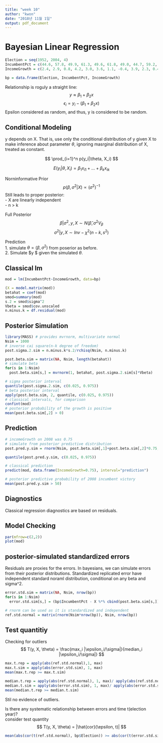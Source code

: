 ```yaml
---
title: "week 10"
author: "kwon"
date: "2018년 11월 1일"
output: pdf_document
---
```


# Bayesian Linear Regression
```r
Election = seq(1952, 2004, 4)
IncumbentPct = c(44.6, 57.8, 49.9, 61.3, 49.6, 61.8, 49.0, 44.7, 59.2, 53.9, 46.5, 54.7, 50.3, 51.2)
IncomeGrowth = c(2.4, 2.9, 0.8, 4.2, 3.0, 3.6, 1.1, -0.4, 3.9, 2.3, 0.4, 1.0, 2.4, 1.9)

bp = data.frame(Election, IncumbentPct, IncomeGrowth)
```
Relationship is roguly a straight line:
$$ y \approx \beta_1 + \beta_2x $$
$$ \epsilon_i = y_i - (\beta_1 + \beta_2x)$$
Epsilon considered as random, and thus, y is considered to be random.

## Conditional Modeling
y depends on X. That is, use only the conditional distribution of y given X to make inference about parameter $\theta$, ignoring masrginal distribution of X, treated as constant.

$$ \prod_{i=1}^n p(y_i|\theta, X_i) $$

$$ E(y_i | \theta, X_i) = \beta_1 x_{i1} + ... + \beta_k x_{ik} $$

Norninformative Prior
$$ p(\beta, \sigma^2 | X) \propto (\sigma^2)^{-1} $$
Still leads to proper posterior: \
- X are linearly independent \
- n > k \

Full Posterior
$$ \beta | \sigma^2, y, X \sim N(\hat \beta, \sigma^2 V_\beta$$
$$ \sigma^2 | y, X \sim Inv-\chi^2(n-k, s^2) $$

Prediction \
1. simulate $\theta = (\beta, \sigma^2)$ from poserior as before. \
2. Simulate $\hat y $ given the simulated $\theta$.

## Classical lm
```r
mod = lm(IncumbentPct~IncomeGrowth, data=bp)

(X = model.matrix(mod))
betahat = coef(mod)
smod=summary(mod)
s.2 = smod$sigma^2
Vbeta = smod$cov.unscaled
n.minus.k = df.residual(mod)
```

## Posterior Simulation
```r
library(MASS) # provides mvrnorm, multivariate normal
Nsim = 1000
# inverse cai square(n-k degree of freedom)
post.sigma.2.sim = n.minus.k*s.2/rchisq(Nsim, n.minus.k)

post.beta.sim = matrix(NA, Nsim, length(betahat))
# simulate beta
for(s in 1:Nsim)
  post.beta.sim[s,] = mvrnorm(1, betahat, post.sigma.2.sim[s]*Vbeta)
```

```r
# sigma posterior interval
quantile(post.sigma.2.sim, c(0.025, 0.975))
# beta posterior interval
apply(post.beta.sim, 2, quantile, c(0.025, 0.975))
# classical intervals, for comparison
confint(mod)
# posterior probability of the growth is positive
mean(post.beta.sim[,2] > 0)
```

## Prediction
```r
# incomeGrowth on 2008 was 0.75
# simulate from posterior predictive distribution
post.pred.y.sim = rnorm(Nsim, post.beta.sim[,1]+post.beta.sim[,2]*0.75,sqrt(post.sigma.2.sim))

quantile(post.pred.y.sim, c(0.025, 0.975))

# classical prediction
predict(mod, data.frame(IncomeGrowth=0.75), interval="prediction")

# posterior predictive probability of 2008 incumbent victory
mean(post.pred.y.sim > 50)
```

## Diagnostics
Classical regression diagnostics are based on residuals.

## Model Checking
```r
par(mfrow=c(2,2))
plot(mod)
```


## posterior-simulated standardized errors
Residuals are proxies for the errors. In bayesians, we can simulate errors from their posterior distributions.
Standardized replicated error have independent standard noraml distribution, conditional on any beta and sigma^2.
```r
error.std.sim = matrix(NA, Nsim, nrow(bp))
for(s in 1:Nsim)
  error.std.sim[s,] = (bp$IncumbentPct - X %*% cbind(post.beta.sim[s,])) / sqrt(post.sigma.2.sim[s])

# rnorm can be used as it is standardized and independent
ref.std.normal = matrix(rnorm(Nsim*nrow(bp)), Nsim, nrow(bp))
```

## Test quantitiy
Checking for outliers
$$ T(y, X, \theta) = \frac{max_i |\epsilon_i/\sigma|}{median_i |\epsilon_i/\sigma|} $$
```r
max.t.rep = apply(abs(ref.std.normal),1, max)
max.t.sim = apply(abs(error.std.sim), 1, max)
mean(max.t.rep >= max.t.sim)

median.t.rep = apply(abs(ref.std.normal), 1, max)/ apply(abs(ref.std.normal), 1, median)
median.t.sim = apply(abs(error.std.sim), 1, max)/ apply(abs(error.std.sim), 1, median)
mean(median.t.rep >= median.t.sim)
```
Stil no evidence of outliers. \

Is there any systematic relationship between errors and time t(election year)? \
consider test quantity
$$ T(y, X, \theta) = |\hat{cor}(\epsilon, t)| $$
```r
mean(abs(cor(t(ref.std.normal), bp$Election)) >= abs(cor(t(error.std.sim), bp$Election)))
```



